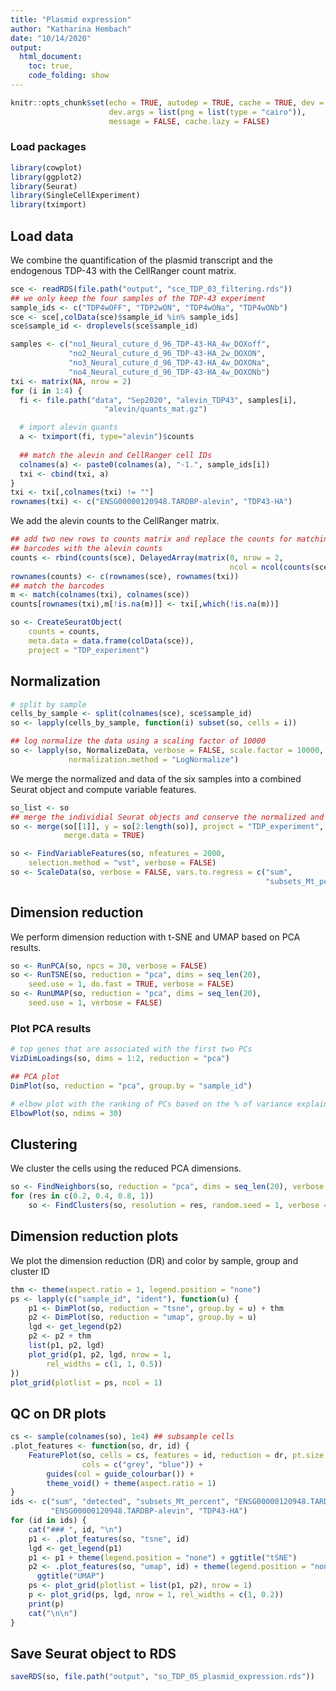 ```yaml
---
title: "Plasmid expression"
author: "Katharina Hembach"
date: "10/14/2020"
output: 
  html_document:
    toc: true,
    code_folding: show
---
```


```r
knitr::opts_chunk$set(echo = TRUE, autodep = TRUE, cache = TRUE, dev = "png",
                      dev.args = list(png = list(type = "cairo")), 
                      message = FALSE, cache.lazy = FALSE)
```


### Load packages

```r
library(cowplot)
library(ggplot2)
library(Seurat)
library(SingleCellExperiment)
library(tximport)
```

## Load data

We combine the quantification of the plasmid transcript and the endogenous TDP-43 with the CellRanger count matrix.

```r
sce <- readRDS(file.path("output", "sce_TDP_03_filtering.rds"))
## we only keep the four samples of the TDP-43 experiment
sample_ids <- c("TDP4wOFF", "TDP2wON", "TDP4wONa", "TDP4wONb")
sce <- sce[,colData(sce)$sample_id %in% sample_ids]
sce$sample_id <- droplevels(sce$sample_id)
```

```r
samples <- c("no1_Neural_cuture_d_96_TDP-43-HA_4w_DOXoff", 
             "no2_Neural_cuture_d_96_TDP-43-HA_2w_DOXON",
             "no3_Neural_cuture_d_96_TDP-43-HA_4w_DOXONa",
             "no4_Neural_cuture_d_96_TDP-43-HA_4w_DOXONb")
txi <- matrix(NA, nrow = 2)
for (i in 1:4) {
  fi <- file.path("data", "Sep2020", "alevin_TDP43", samples[i], 
                     "alevin/quants_mat.gz")

  # import alevin quants
  a <- tximport(fi, type="alevin")$counts
  
  ## match the alevin and CellRanger cell IDs
  colnames(a) <- paste0(colnames(a), "-1.", sample_ids[i])
  txi <- cbind(txi, a)
}
txi <- txi[,colnames(txi) != ""]
rownames(txi) <- c("ENSG00000120948.TARDBP-alevin", "TDP43-HA")
```

We add the alevin counts to the CellRanger matrix.
```r
## add two new rows to counts matrix and replace the counts for matching 
## barcodes with the alevin counts
counts <- rbind(counts(sce), DelayedArray(matrix(0, nrow = 2, 
                                                 ncol = ncol(counts(sce)))))
rownames(counts) <- c(rownames(sce), rownames(txi))
## match the barcodes
m <- match(colnames(txi), colnames(sce))
counts[rownames(txi),m[!is.na(m)]] <- txi[,which(!is.na(m))]

so <- CreateSeuratObject(
    counts = counts,
    meta.data = data.frame(colData(sce)),
    project = "TDP_experiment")
```

## Normalization
```r
# split by sample
cells_by_sample <- split(colnames(sce), sce$sample_id)
so <- lapply(cells_by_sample, function(i) subset(so, cells = i))

## log normalize the data using a scaling factor of 10000
so <- lapply(so, NormalizeData, verbose = FALSE, scale.factor = 10000, 
             normalization.method = "LogNormalize")
```

We merge the normalized and data of the six samples into a combined Seurat object and compute variable features.
```r
so_list <- so
## merge the individial Seurat objects and conserve the normalized and scaled data
so <- merge(so[[1]], y = so[2:length(so)], project = "TDP_experiment", 
            merge.data = TRUE)
```

```r
so <- FindVariableFeatures(so, nfeatures = 2000, 
    selection.method = "vst", verbose = FALSE)
so <- ScaleData(so, verbose = FALSE, vars.to.regress = c("sum", 
                                                         "subsets_Mt_percent"))
```


## Dimension reduction 

We perform dimension reduction with t-SNE and UMAP based on PCA results.
```r
so <- RunPCA(so, npcs = 30, verbose = FALSE)
so <- RunTSNE(so, reduction = "pca", dims = seq_len(20),
    seed.use = 1, do.fast = TRUE, verbose = FALSE)
so <- RunUMAP(so, reduction = "pca", dims = seq_len(20),
    seed.use = 1, verbose = FALSE)
```

### Plot PCA results

```r
# top genes that are associated with the first two PCs
VizDimLoadings(so, dims = 1:2, reduction = "pca")
```

```r
## PCA plot 
DimPlot(so, reduction = "pca", group.by = "sample_id")
```

```r
# elbow plot with the ranking of PCs based on the % of variance explained
ElbowPlot(so, ndims = 30)
```


## Clustering

We cluster the cells using the reduced PCA dimensions.

```r
so <- FindNeighbors(so, reduction = "pca", dims = seq_len(20), verbose = FALSE)
for (res in c(0.2, 0.4, 0.8, 1))
    so <- FindClusters(so, resolution = res, random.seed = 1, verbose = FALSE)
```


## Dimension reduction plots 

We plot the dimension reduction (DR) and color by sample, group and cluster ID
```r
thm <- theme(aspect.ratio = 1, legend.position = "none")
ps <- lapply(c("sample_id", "ident"), function(u) {
    p1 <- DimPlot(so, reduction = "tsne", group.by = u) + thm
    p2 <- DimPlot(so, reduction = "umap", group.by = u)
    lgd <- get_legend(p2)
    p2 <- p2 + thm
    list(p1, p2, lgd)
    plot_grid(p1, p2, lgd, nrow = 1,
        rel_widths = c(1, 1, 0.5))
})
plot_grid(plotlist = ps, ncol = 1)
```


## QC on DR plots {.tabset}

```r
cs <- sample(colnames(so), 1e4) ## subsample cells
.plot_features <- function(so, dr, id) {
    FeaturePlot(so, cells = cs, features = id, reduction = dr, pt.size = 0.4, 
                cols = c("grey", "blue")) +
        guides(col = guide_colourbar()) +
        theme_void() + theme(aspect.ratio = 1)
}
ids <- c("sum", "detected", "subsets_Mt_percent", "ENSG00000120948.TARDBP", 
         "ENSG00000120948.TARDBP-alevin", "TDP43-HA")
for (id in ids) {
    cat("### ", id, "\n")
    p1 <- .plot_features(so, "tsne", id)
    lgd <- get_legend(p1)
    p1 <- p1 + theme(legend.position = "none") + ggtitle("tSNE")
    p2 <- .plot_features(so, "umap", id) + theme(legend.position = "none") + 
      ggtitle("UMAP")
    ps <- plot_grid(plotlist = list(p1, p2), nrow = 1)
    p <- plot_grid(ps, lgd, nrow = 1, rel_widths = c(1, 0.2))
    print(p)
    cat("\n\n")
}
```

## Save Seurat object to RDS

```r
saveRDS(so, file.path("output", "so_TDP_05_plasmid_expression.rds"))
```

